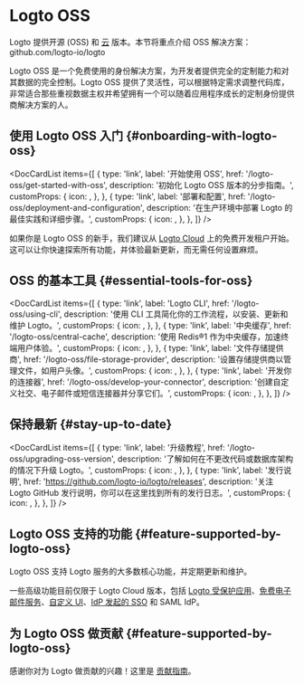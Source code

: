 
# Logto OSS

Logto 提供开源 (OSS) 和 [云](/logto-cloud) 版本。本节将重点介绍 OSS 解决方案：<Url type="inline" href="https://github.com/logto-io/logto">github.com/logto-io/logto</Url>

Logto OSS 是一个免费使用的身份解决方案，为开发者提供完全的定制能力和对其数据的完全控制。Logto OSS 提供了灵活性，可以根据特定需求调整代码库，非常适合那些重视数据主权并希望拥有一个可以随着应用程序成长的定制身份提供商解决方案的人。

## 使用 Logto OSS 入门 \{#onboarding-with-logto-oss}

<DocCardList
  items={[
    {
      type: 'link',
      label: '开始使用 OSS',
      href: '/logto-oss/get-started-with-oss',
      description: '初始化 Logto OSS 版本的分步指南。',
      customProps: {
        icon: <RocketIcon />,
      },
    },
    {
      type: 'link',
      label: '部署和配置',
      href: '/logto-oss/deployment-and-configuration',
      description: '在生产环境中部署 Logto 的最佳实践和详细步骤。',
      customProps: {
        icon: <GearIcon />,
      },
    },
  ]}
/>

<Admonition type="tip" title="需要快速开始？">

如果你是 Logto OSS 的新手，我们建议从 [Logto Cloud](https://cloud.logto.io) 上的免费开发租户开始。这可以让你快速探索所有功能，并体验最新更新，而无需任何设置麻烦。

</Admonition>

## OSS 的基本工具 \{#essential-tools-for-oss}

<DocCardList
  items={[
    {
      type: 'link',
      label: 'Logto CLI',
      href: '/logto-oss/using-cli',
      description: '使用 CLI 工具简化你的工作流程，以安装、更新和维护 Logto。',
      customProps: {
        icon: <CliIcon />,
      },
    },
    {
      type: 'link',
      label: '中央缓存',
      href: '/logto-oss/central-cache',
      description: '使用 Redis®1 作为中央缓存，加速终端用户体验。',
      customProps: {
        icon: <CentralCacheIcon />,
      },
    },
    {
      type: 'link',
      label: '文件存储提供商',
      href: '/logto-oss/file-storage-provider',
      description: '设置存储提供商以管理文件，如用户头像。',
      customProps: {
        icon: <FileStorageIcon />,
      },
    },
    {
      type: 'link',
      label: '开发你的连接器',
      href: '/logto-oss/develop-your-connector',
      description: '创建自定义社交、电子邮件或短信连接器并分享它们。',
      customProps: {
        icon: <ConnectorsIcon />,
      },
    },
  ]}
/>

## 保持最新 \{#stay-up-to-date}

<DocCardList
  items={[
    {
      type: 'link',
      label: '升级教程',
      href: '/logto-oss/upgrading-oss-version',
      description: '了解如何在不更改代码或数据库架构的情况下升级 Logto。',
      customProps: {
        icon: <UpdateIcon />,
      },
    },
    {
      type: 'link',
      label: '发行说明',
      href: 'https://github.com/logto-io/logto/releases',
      description: '关注 Logto GitHub 发行说明，你可以在这里找到所有的发行日志。',
      customProps: {
        icon: <DocumentIcon />,
      },
    },
  ]}
/>

## Logto OSS 支持的功能 \{#feature-supported-by-logto-oss}

Logto OSS 支持 Logto 服务的大多数核心功能，并定期更新和维护。

一些高级功能目前仅限于 Logto Cloud 版本，包括 [Logto 受保护应用](/integrate-logto/protected-app/)、[免费电子邮件服务](/connectors/email-connectors/built-in-email-service)、[自定义 UI](/customization/bring-your-ui)、[IdP 发起的 SSO](/end-user-flows/enterprise-sso/idp-initiated-sso) 和 SAML IdP。

## 为 Logto OSS 做贡献 \{#feature-supported-by-logto-oss}

感谢你对为 Logto 做贡献的兴趣！这里是 [贡献指南](/logto-oss/contribution)。
